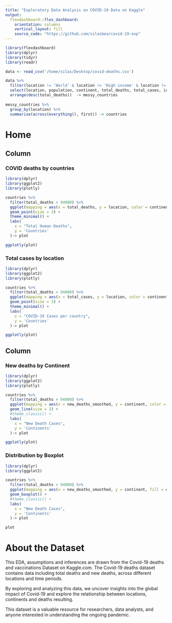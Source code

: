 ```yaml
---
title: "Exploratory Data Analysis on COVID-19 Data on Kaggle"
output: 
  flexdashboard::flex_dashboard:
    orientation: columns
    vertical_layout: fill
    source_code: "https://github.com/silasbea/covid-19-exp"
---
```


```r
library(flexdashboard)
library(dplyr)
library(tidyr)
library(readr)

data <- read_csv('/home/silas/Desktop/covid-deaths.csv')

data %>% 
  filter(location != 'World' & location != 'High income' & location != 'Upper middle income' & location != 'Europe' & location != 'Asia' & location != 'Africa' & location != 'North America' & location != 'South America' & location != 'Lower middle income' & location != 'European Union' & location != 'Low income') %>%
  select(location, population, continent, total_deaths, total_cases, icu_patients, new_deaths_smoothed) %>% 
  arrange(desc(total_deaths))  -> messy_countries
   
messy_countries %>% 
  group_by(location) %>% 
  summarise(across(everything(), first)) -> countries


```
# Home
## Column {data-width="600" .tabset}

### COVID deaths by countries

```r
library(dplyr)
library(ggplot2)
library(plotly)

countries %>% 
  filter(total_deaths > 94000) %>% 
  ggplot(mapping = aes(x = total_deaths, y = location, color = continent, shape = continent)) +
  geom_point(size = 3) +
  theme_minimal() +
  labs(
    x = "Total Human Deaths",
    y = 'Countries'
  )-> plot

ggplotly(plot)

```

### Total cases by location

```r
library(dplyr)
library(ggplot2)
library(plotly)

countries %>% 
  filter(total_deaths > 94000) %>% 
  ggplot(mapping = aes(x = total_cases, y = location, color = continent, shape = continent)) +
  geom_point(size = 3) +
  theme_minimal() +
  labs(
    x = "COVID-19 Cases per country",
    y = 'Countries'
  )-> plot

ggplotly(plot)
```


## Column {data-width="600" .tabset}

### New deaths by Continent

```r
library(dplyr)
library(ggplot2)
library(plotly)

countries %>% 
  filter(total_deaths > 94000) %>% 
  ggplot(mapping = aes(x = new_deaths_smoothed, y = continent, color = continent)) +
  geom_line(size = 2) +
  #theme_classic() +
  labs(
    x = "New Death Cases",
    y = 'Continents'
  )-> plot

ggplotly(plot)
```

### Distribution by Boxplot

```r
library(dplyr)
library(ggplot2)

countries %>% 
  filter(total_deaths > 94000) %>% 
  ggplot(mapping = aes(x = new_deaths_smoothed, y = continent, fill = continent)) +
  geom_boxplot() +
  #theme_classic() +
  labs(
    x = "New Death Cases",
    y = 'Continents'
  )-> plot

plot
```


# About the Dataset
This EDA, assumptions and inferences are drawn from the Covid-19 deaths and vaccinations Dataset on
Kaggle.com. The Covid-19 deaths dataset contains data including total deaths and new deaths, across different
locations and time periods. 

By exploring and analyzing this data, we uncover insights into the global impact of
Covid-19 and explore the relationship between locations, continents and deaths resulting. 

This dataset is a
valuable resource for researchers, data analysts, and anyone interested in understanding the ongoing pandemic.